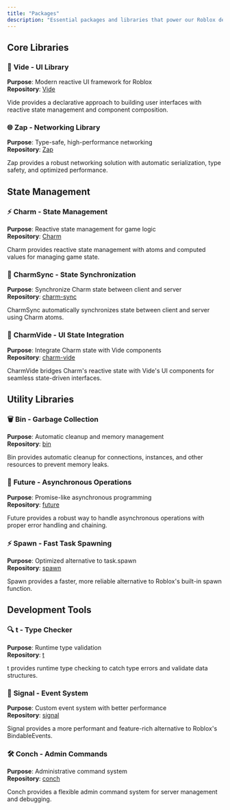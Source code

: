```yaml
---
title: "Packages"
description: "Essential packages and libraries that power our Roblox development workflow, providing robust solutions for UI, networking, state management, and more."
---
```


## Core Libraries

### 🎨 **Vide** - UI Library

**Purpose**: Modern reactive UI framework for Roblox\
**Repository**: [Vide](https://github.com/centau/vide)

Vide provides a declarative approach to building user interfaces with reactive state management and component composition.

### 🌐 **Zap** - Networking Library

**Purpose**: Type-safe, high-performance networking\
**Repository**: [Zap](https://github.com/red-blox/zap)

Zap provides a robust networking solution with automatic serialization, type safety, and optimized performance.

## State Management

### ⚡ **Charm** - State Management

**Purpose**: Reactive state management for game logic\
**Repository**: [Charm](https://github.com/littensy/charm)

Charm provides reactive state management with atoms and computed values for managing game state.

### 🔄 **CharmSync** - State Synchronization

**Purpose**: Synchronize Charm state between client and server\
**Repository**: [charm-sync](https://github.com/littensy/charm-sync)

CharmSync automatically synchronizes state between client and server using Charm atoms.

### 🎨 **CharmVide** - UI State Integration

**Purpose**: Integrate Charm state with Vide components\
**Repository**: [charm-vide](https://github.com/littensy/charm-vide)

CharmVide bridges Charm's reactive state with Vide's UI components for seamless state-driven interfaces.

## Utility Libraries

### 🗑️ **Bin** - Garbage Collection

**Purpose**: Automatic cleanup and memory management\
**Repository**: [bin](https://github.com/red-blox/bin)

Bin provides automatic cleanup for connections, instances, and other resources to prevent memory leaks.

### 🔮 **Future** - Asynchronous Operations

**Purpose**: Promise-like asynchronous programming\
**Repository**: [future](https://github.com/red-blox/future)

Future provides a robust way to handle asynchronous operations with proper error handling and chaining.

### ⚡ **Spawn** - Fast Task Spawning

**Purpose**: Optimized alternative to task.spawn\
**Repository**: [spawn](https://github.com/red-blox/spawn)

Spawn provides a faster, more reliable alternative to Roblox's built-in spawn function.

## Development Tools

### 🔍 **t** - Type Checker

**Purpose**: Runtime type validation\
**Repository**: [t](https://github.com/osyrisrblx/t)

t provides runtime type checking to catch type errors and validate data structures.

### 📡 **Signal** - Event System

**Purpose**: Custom event system with better performance\
**Repository**: [signal](https://github.com/red-blox/signal)

Signal provides a more performant and feature-rich alternative to Roblox's BindableEvents.

### 🛠️ **Conch** - Admin Commands

**Purpose**: Administrative command system\
**Repository**: [conch](https://github.com/red-blox/conch)

Conch provides a flexible admin command system for server management and debugging.